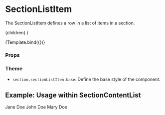 
<Meta title="Components/Section/SectionListItem" component={SectionListItem} />

# SectionListItem

The SectionListItem defines a row in a list of items in a section.

  <SectionListItem>{children}</SectionListItem>
)

<Canvas>
  <Story name="Default" args={{ children: 'Jane Doe' }}>
    {Template.bind({})}
  </Story>
</Canvas>

### Props

<ArgsTable story="Default" />

### Theme

- `section.sectionListItem.base`: Define the base style of the component.

## Example: Usage within SectionContentList

<Canvas>
  <Story name="Usage within Section">
    <SectionContentList>
      <SectionListItem>Jane Doe</SectionListItem>
      <SectionListItem>John Doe</SectionListItem>
      <SectionListItem>Mary Doe</SectionListItem>
    </SectionContentList>
  </Story>
</Canvas>
